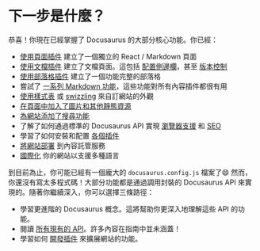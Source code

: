 # 下一步是什麼？

恭喜！你現在已經掌握了 Docusaurus 的大部分核心功能。你已經：

- [使用頁面插件](./creating-pages.mdx) 建立了一個獨立的 React / Markdown 頁面
- [使用文檔插件](./docs/docs-introduction.mdx) 建立了文檔頁面。這包括 [配置側邊欄](./docs/sidebar/index.mdx)，甚至 [版本控制](./docs/versioning.mdx)
- [使用部落格插件](../blog.mdx) 建立了一個功能完整的部落格
- 嘗試了 [一系列 Markdown 功能](./markdown-features/markdown-features-intro.mdx)，這些功能對所有內容插件都很有用
- [使用樣式表](../styling-layout.mdx) 或 [swizzling](../swizzling.mdx) 來自訂網站的外觀
- [在頁面中加入了圖片和其他靜態資源](../static-assets.mdx)
- [為網站添加了搜尋功能](../search.mdx)
- 了解了如何通過標準的 Docusaurus API 實現 [瀏覽器支援](../browser-support.mdx) 和 [SEO](../seo.mdx)
- 學習了如何安裝和配置 [各個插件](../using-plugins.mdx)
- [將網站部署](../deployment.mdx) 到內容託管服務
- [國際化](../i18n/i18n-tutorial.mdx) 你的網站以支援多種語言

到目前為止，你可能已經有一個龐大的 `docusaurus.config.js` 檔案了😄 然而，你還沒有寫太多程式碼！大部分功能都是通過調用封裝的 Docusaurus API 來實現的。隨著你繼續深入，你可以選擇三條路徑：

- 學習更進階的 Docusaurus 概念。這將幫助你更深入地理解這些 API 的功能。
- 閱讀 [所有現有的 API](../docusaurus-core.mdx)。許多內容在指南中並未涵蓋！
- 學習如何 [開發插件](../api/plugin-methods/README.mdx) 來擴展網站的功能。